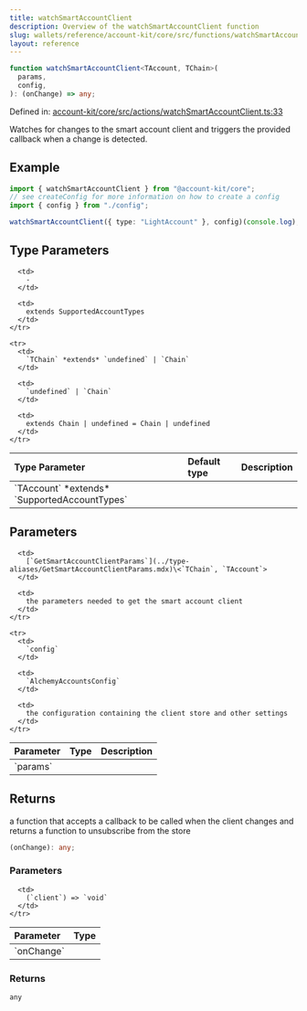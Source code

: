 ```yaml
---
title: watchSmartAccountClient
description: Overview of the watchSmartAccountClient function
slug: wallets/reference/account-kit/core/src/functions/watchSmartAccountClient
layout: reference
---
```


```ts
function watchSmartAccountClient<TAccount, TChain>(
  params,
  config,
): (onChange) => any;
```

Defined in: [account-kit/core/src/actions/watchSmartAccountClient.ts:33](https://github.com/alchemyplatform/aa-sdk/blob/e3c1a23e6e03f44bf2db3afddb97a91b175cba58/account-kit/core/src/actions/watchSmartAccountClient.ts#L33)

Watches for changes to the smart account client and triggers the provided callback when a change is detected.

## Example

```ts
import { watchSmartAccountClient } from "@account-kit/core";
// see createConfig for more information on how to create a config
import { config } from "./config";

watchSmartAccountClient({ type: "LightAccount" }, config)(console.log);
```

## Type Parameters

<table>
  <thead>
    <tr>
      <th align="left">Type Parameter</th>
      <th align="left">Default type</th>
      <th align="left">Description</th>
    </tr>
  </thead>

  <tbody>
    <tr>
      <td>
        `TAccount` *extends* `SupportedAccountTypes`
      </td>

      <td>
        ‐
      </td>

      <td>
        extends SupportedAccountTypes
      </td>
    </tr>

    <tr>
      <td>
        `TChain` *extends* `undefined` | `Chain`
      </td>

      <td>
        `undefined` | `Chain`
      </td>

      <td>
        extends Chain | undefined = Chain | undefined
      </td>
    </tr>

  </tbody>
</table>

## Parameters

<table>
  <thead>
    <tr>
      <th align="left">Parameter</th>
      <th align="left">Type</th>
      <th align="left">Description</th>
    </tr>
  </thead>

  <tbody>
    <tr>
      <td>
        `params`
      </td>

      <td>
        [`GetSmartAccountClientParams`](../type-aliases/GetSmartAccountClientParams.mdx)\<`TChain`, `TAccount`>
      </td>

      <td>
        the parameters needed to get the smart account client
      </td>
    </tr>

    <tr>
      <td>
        `config`
      </td>

      <td>
        `AlchemyAccountsConfig`
      </td>

      <td>
        the configuration containing the client store and other settings
      </td>
    </tr>

  </tbody>
</table>

## Returns

a function that accepts a callback to be called when the client changes and returns a function to unsubscribe from the store

```ts
(onChange): any;
```

### Parameters

<table>
  <thead>
    <tr>
      <th align="left">Parameter</th>
      <th align="left">Type</th>
    </tr>
  </thead>

  <tbody>
    <tr>
      <td>
        `onChange`
      </td>

      <td>
        (`client`) => `void`
      </td>
    </tr>

  </tbody>
</table>

### Returns

`any`
